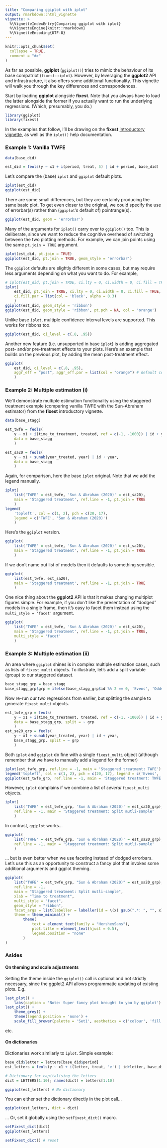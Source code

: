 ```yaml
---
title: "Comparing ggiplot with iplot"
output: rmarkdown::html_vignette
vignette: >
  %\VignetteIndexEntry{Comparing ggiplot with iplot}
  %\VignetteEngine{knitr::rmarkdown}
  %\VignetteEncoding{UTF-8}
---
```


```r
knitr::opts_chunk$set(
  collapse = TRUE,
  comment = "#>"
)
```

As far as possible, **ggiplot** (`ggiplot()`) tries to mimic the behaviour of 
its base compatriot (`fixest::iplot`). However, by leveraging the **ggplot2** 
API and infrastructure, it also offers some additional functionality. This
vignette will walk you through the key differences and correspondences.

Start by loading **ggiplot** alongside **fixest**. Note that you always have to
load the latter alongside the former if you actually want to run the underlying
regressions. (Which, presumably, you do.)

```r
library(ggiplot)
library(fixest)
```

In the examples that follow, I'll be drawing on the **fixest** 
[introductory vignette](https://lrberge.github.io/fixest/articles/fixest_walkthrough.html),
as well as the `iplot()` help documentation. 

### Example 1: Vanilla TWFE

```r
data(base_did)

est_did = feols(y ~ x1 + i(period, treat, 5) | id + period, base_did)
```

Let's compare the (base) `iplot` and `ggiplot` default plots.

```r
iplot(est_did)
ggiplot(est_did)
```

There are some small differences, but they are certainly producing the same
basic plot. To get even closer to the original, we could specify the use of 
errorbar(s) rather than (`ggiplot`'s default of) pointrange(s).

```r
ggiplot(est_did, geom = 'errorbar')
```

Many of the arguments for `iplot()` carry over to `ggiplot()` too. This is
deliberate, since we want to reduce the cognitive overhead of switching between
the two plotting methods. For example, we can join points using the same 
`pt.join = TRUE` argument.

```r
iplot(est_did, pt.join = TRUE)
ggiplot(est_did, pt.join = TRUE, geom_style = 'errorbar')
```

The `ggiplot` defaults are slightly different in some cases, but may require
less arguments depending on what you want to do. For example,

```r
# iplot(est_did, pt.join = TRUE, ci.lty = 0, ci.width = 0, ci.fill = TRUE)
iplot(
	est_did, pt.join = TRUE, ci.lty = 0, ci.width = 0, ci.fill = TRUE,
	ci.fill.par = list(col = 'black', alpha = 0.3)
	)
ggiplot(est_did, geom_style = 'ribbon')
ggiplot(est_did, geom_style = 'ribbon', pt.pch = NA, col = 'orange')
```

Unlike base `iplot`, multiple confidence interval levels are supported.
This works for ribbons too.

```r
ggiplot(est_did, ci_level = c(.8, .95))
```

Another new feature (i.e. unsupported in base `iplot`) is adding aggregated
post- and/or pre-treatment effects to your plots. Here's an example that builds
on the previous plot, by adding the mean post-treatment effect.

```r
ggiplot(
	est_did, ci_level = c(.8, .95),
	aggr_eff = "post", aggr_eff.par = list(col = "orange") # default col is grey
	)
```

### Example 2: Multiple estimation (i)

We'll demonstrate multiple estimation functionality using the staggered treatment example
(comparing vanilla TWFE with the Sun-Abraham estimator) from the **fixest**
introductory vignette.

```r
data(base_stagg)

est_twfe = feols(
	y ~ x1 + i(time_to_treatment, treated, ref = c(-1, -1000)) | id + year,
	data = base_stagg
	)

est_sa20 = feols(
	y ~ x1 + sunab(year_treated, year) | id + year,
	data = base_stagg
	)
```

Again, for comparison, here the base `iplot` original. Note that we add the 
legend manually.

```r
iplot(
	list('TWFE' = est_twfe, 'Sun & Abraham (2020)' = est_sa20),
	main = 'Staggered treatment', ref.line = -1, pt.join = TRUE
	)
legend(
	'topleft', col = c(1, 2), pch = c(20, 17),
	legend = c('TWFE', 'Sun & Abraham (2020)')
	)
```

Here's the `ggiplot` version.

```r
ggiplot(
	list('TWFE' = est_twfe, 'Sun & Abraham (2020)' = est_sa20),
	main = 'Staggered treatment', ref.line = -1, pt.join = TRUE
	)
```

If we don't name out list of models then it defaults to something sensible.

```r
ggiplot(
	list(est_twfe, est_sa20),
	main = 'Staggered treatment', ref.line = -1, pt.join = TRUE
	)
```

One nice thing about the **ggplot2** API is that it makes changing multiplot
figures simple. For example, if you don't like the presentation of "dodged" 
models in a single frame, then it's easy to facet them instead using 
the `multi_style = 'facet'` argument.

```r
ggiplot(
	list('TWFE' = est_twfe, 'Sun & Abraham (2020)' = est_sa20),
	main = 'Staggered treatment', ref.line = -1, pt.join = TRUE,
	multi_style = 'facet'
	)
```

### Example 3: Multiple estimation (ii)

An area where `ggiplot` shines is in complex multiple estimation cases, such
as lists of `fixest_multi` objects. To illustrate, let's add a split variable
(group) to our staggered dataset.

```r
base_stagg_grp = base_stagg
base_stagg_grp$grp = ifelse(base_stagg_grp$id %% 2 == 0, 'Evens', 'Odds')
```

Now re-run our two regressions from earlier, but splitting the sample to
generate `fixest_multi` objects.

```r
est_twfe_grp = feols(
	y ~ x1 + i(time_to_treatment, treated, ref = c(-1, -1000)) | id + year,
	data = base_stagg_grp, split = ~ grp
	)
est_sa20_grp = feols(
	y ~ x1 + sunab(year_treated, year) | id + year,
	base_stagg_grp, split = ~ grp
	)
```

Both `iplot` and `ggiplot` do fine with a single `fixest_multi` object (although
remember that we have to manually add a legend for the former)

```r
iplot(est_twfe_grp, ref.line = -1, main = 'Staggered treatment: TWFE')
legend('topleft', col = c(1, 2), pch = c(20, 17), legend = c('Evens', 'Odds'))
ggiplot(est_twfe_grp, ref.line = -1, main = 'Staggered treatment: TWFE')
```

However, `iplot` complains if we combine a list of _several_ `fixest_multi` 
objects.

```r
iplot(
	list('TWFE' = est_twfe_grp, 'Sun & Abraham (2020)' = est_sa20_grp),
	ref.line = -1, main = 'Staggered treatment: Split mutli-sample'
	)
```

In contrast, `ggiplot` works...

```r
ggiplot(
	list('TWFE' = est_twfe_grp, 'Sun & Abraham (2020)' = est_sa20_grp),
	ref.line = -1, main = 'Staggered treatment: Split mutli-sample'
	)
```

... but is even better when we use faceting instead of dodged errorbars.
Let's use this as an opportunity to construct a fancy plot that invokes some
additional arguments and ggplot theming.

```r
ggiplot(
    list("TWFE" = est_twfe_grp, "Sun & Abraham (2020)" = est_sa20_grp),
    ref.line = -1,
    main = "Staggered treatment: Split mutli-sample",
    xlab = "Time to treatment",
    multi_style = "facet",
    geom_style = "ribbon",
    facet_args = list(labeller = labeller(id = \(x) gsub(".*: ", "", x))),
    theme = theme_minimal() +
        theme(
            text = element_text(family = "HersheySans"),
            plot.title = element_text(hjust = 0.5),
            legend.position = "none"
        )
)

```


### Asides 

#### On theming and scale adjustments

Setting the theme inside the `ggiplot()` call is optional and not strictly
necessary, since the ggplot2 API allows programmatic updating of existing
plots. E.g.

```r
last_plot() +
	labs(caption = 'Note: Super fancy plot brought to you by ggiplot')
last_plot() + 
	theme_grey() + 
	theme(legend.position = 'none') +
	scale_fill_brewer(palette = 'Set1', aesthetics = c('colour', 'fill'))
```

etc.

#### On dictionaries

Dictionaries work similarly to `iplot`. Simple example:

```r
base_did$letter = letters[base_did$period]
est_letters = feols(y ~ x1 + i(letter, treat, 'e') | id+letter, base_did)

# Dictionary for capitalising the letters
dict = LETTERS[1:10]; names(dict) = letters[1:10]

ggiplot(est_letters) # No dictionary
```

You can either set the dictionary directly in the plot call...

```r
ggiplot(est_letters, dict = dict)
```

... Or, set it globally using the `setFixest_dict()` macro.

```r
setFixest_dict(dict)
ggiplot(est_letters)

setFixest_dict() # reset
```
